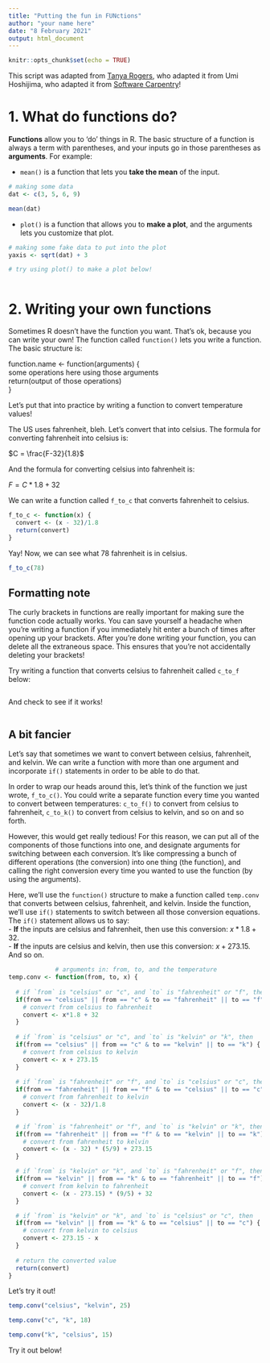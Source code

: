 ```yaml
---
title: "Putting the fun in FUNctions"
author: "your name here"
date: "8 February 2021"
output: html_document
---
```


```r
knitr::opts_chunk$set(echo = TRUE)
```

This script was adapted from [Tanya Rogers](https://outsidethequadrat.weebly.com/), who adapted it from Umi Hoshijima, who adapted it from [Software Carpentry](https://swcarpentry.github.io/r-novice-inflammation/02-func-R/index.html)!

# 1. What do functions do?

**Functions** allow you to 'do' things in R. The basic structure of a function is always a term with parentheses, and your inputs go in those parentheses as **arguments**. For example:  

- `mean()` is a function that lets you **take the mean** of the input.  

```r
# making some data
dat <- c(3, 5, 6, 9)

mean(dat)
```

- `plot()` is a function that allows you to **make a plot**, and the arguments lets you customize that plot.  

```r
# making some fake data to put into the plot
yaxis <- sqrt(dat) + 3

# try using plot() to make a plot below!



```

# 2. Writing your own functions

Sometimes R doesn't have the function you want. That's ok, because you can write your own! The function called `function()` lets you write a function. The basic structure is:

function.name <- function(arguments) {  
      some operations here using those arguments  
      return(output of those operations)  
}  

Let's put that into practice by writing a function to convert temperature values!  

The US uses fahrenheit, bleh. Let's convert that into celsius. The formula for converting fahrenheit into celsius is:  

$C = \frac{F-32}{1.8}$

And the formula for converting celsius into fahrenheit is:

$F = C*1.8 + 32$

We can write a function called `f_to_c` that converts fahrenheit to celsius.

```r

f_to_c <- function(x) {
  convert <- (x - 32)/1.8
  return(convert)
}

```

Yay! Now, we can see what 78 fahrenheit is in celsius.
```r
f_to_c(78)
```

## Formatting note

The curly brackets in functions are really important for making sure the function code actually works. You can save yourself a headache when you're writing a function if you immediately hit enter a bunch of times after opening up your brackets. After you're done writing your function, you can delete all the extraneous space. This ensures that you're not accidentally deleting your brackets!

Try writing a function that converts celsius to fahrenheit called `c_to_f` below:
```r




```

And check to see if it works!
```r



```


## A bit fancier

Let's say that sometimes we want to convert between celsius, fahrenheit, and kelvin. We can write a function with more than one argument and incorporate `if()` statements in order to be able to do that.  

In order to wrap our heads around this, let's think of the function we just wrote, `f_to_c()`. You could write a separate function every time you wanted to convert between temperatures: `c_to_f()` to convert from celsius to fahrenheit, `c_to_k()` to convert from celsius to kelvin, and so on and so forth.  

However, this would get really tedious! For this reason, we can put all of the components of those functions into one, and designate arguments for switching between each conversion. It's like compressing a bunch of different operations (the conversion) into one thing (the function), and calling the right conversion every time you wanted to use the function (by using the arguments).  

Here, we'll use the `function()` structure to make a function called `temp.conv` that converts between celsius, fahrenheit, and kelvin. Inside the function, we'll use `if()` statements to switch between all those conversion equations. The `if()` statement allows us to say:  
- **If** the inputs are celsius and fahrenheit, then use this conversion: $x*1.8 +32$.  
- **If** the inputs are celsius and kelvin, then use this conversion: $x + 273.15$.  
And so on.

```r
             # arguments in: from, to, and the temperature
temp.conv <- function(from, to, x) {
  
  # if `from` is "celsius" or "c", and `to` is "fahrenheit" or "f", then
  if(from == "celsius" || from == "c" & to == "fahrenheit" || to == "f") {
    # convert from celsius to fahrenheit
    convert <- x*1.8 + 32
  }
  
  # if `from` is "celsius" or "c", and `to` is "kelvin" or "k", then
  if(from == "celsius" || from == "c" & to == "kelvin" || to == "k") {
    # convert from celsius to kelvin
    convert <- x + 273.15
  }
  
  # if `from` is "fahrenheit" or "f", and `to` is "celsius" or "c", then
  if(from == "fahrenheit" || from == "f" & to == "celsius" || to == "c") {
    # convert from fahrenheit to kelvin
    convert <- (x - 32)/1.8
  }

  # if `from` is "fahrenheit" or "f", and `to` is "kelvin" or "k", then
  if(from == "fahrenheit" || from == "f" & to == "kelvin" || to == "k") {
    # convert from fahrenheit to kelvin
    convert <- (x - 32) * (5/9) + 273.15
  }

  # if `from` is "kelvin" or "k", and `to` is "fahrenheit" or "f", then
  if(from == "kelvin" || from == "k" & to == "fahrenheit" || to == "f") {
    # convert from kelvin to fahrenheit
    convert <- (x - 273.15) * (9/5) + 32
  }

  # if `from` is "kelvin" or "k", and `to` is "celsius" or "c", then
  if(from == "kelvin" || from == "k" & to == "celsius" || to == "c") {
    # convert from kelvin to celsius
    convert <- 273.15 - x
  }
  
  # return the converted value
  return(convert)
}
```

Let's try it out! 
```r
temp.conv("celsius", "kelvin", 25)

temp.conv("c", "k", 18)

temp.conv("k", "celsius", 15)
```

Try it out below!
```r

```





